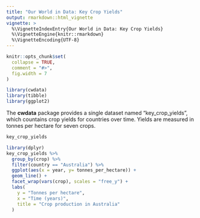 ```yaml
---
title: "Our World in Data: Key Crop Yields"
output: rmarkdown::html_vignette
vignette: >
  %\VignetteIndexEntry{Our World in Data: Key Crop Yields}
  %\VignetteEngine{knitr::rmarkdown}
  %\VignetteEncoding{UTF-8}
---
```


```r
knitr::opts_chunk$set(
  collapse = TRUE,
  comment = "#>",
  fig.width = 7
)
```

```r
library(cwdata)
library(tibble)
library(ggplot2)
```


The **cwdata** package provides a single dataset named "key_crop_yields", which countains crop yields for countries over time. Yields are measured in tonnes per hectare for seven crops.

```r
key_crop_yields
```


```r
library(dplyr)
key_crop_yields %>%
  group_by(crop) %>%
  filter(country == "Australia") %>%
  ggplot(aes(x = year, y= tonnes_per_hectare)) +
  geom_line() +
  facet_wrap(vars(crop), scales = "free_y") +
  labs(
    y = "Tonnes per hectare",
    x = "Time (years)",
    title = "Crop production in Australia"
  )
```
